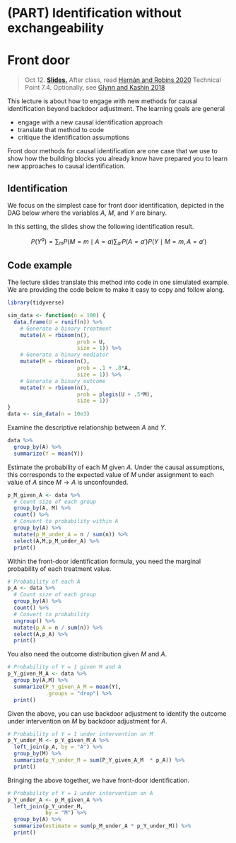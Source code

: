 # (PART) Identification without exchangeability {-}

# Front door

> Oct 12. [**Slides.**](assets/slides/6-1_front_door.pdf) After class, read [Hernán and Robins 2020](https://www.hsph.harvard.edu/miguel-hernan/causal-inference-book/) Technical Point 7.4. Optionally, see [Glynn and Kashin 2018](https://doi.org/10.1080/01621459.2017.1398657)

This lecture is about how to engage with new methods for causal identification beyond backdoor adjustment. The learning goals are general

- engage with a new causal identification approach
- translate that method to code
- critique the identification assumptions

Front door methods for causal identification are one case that we use to show how the building blocks you already know have prepared you to learn new approaches to causal identification.

## Identification {-}

We focus on the simplest case for front door identification, depicted in the DAG below where the variables $A$, $M$, and $Y$ are binary.

<script type="text/tikz">
  \begin{tikzpicture}
    \node (a) at (0,0) {$A$};
    \node (m) at (1,0) {$M$};
    \node (y) at (2,0) {$Y$};
    \node (u) at (1,1) {$U$};
    \draw[->] (u) -- (a);
    \draw[->] (u) -- (y);
    \draw[->] (a) -- (m);
    \draw[->] (m) -- (y);
  \end{tikzpicture}
</script>

In this setting, the slides show the following identification result.

$$P(Y^a)=\sum_m P(M = m\mid A = a) \sum_{a'}P(A = a')P(Y\mid M = m, A = a')$$

## Code example {-}

The lecture slides translate this method into code in one simulated example. We are providing the code below to make it easy to copy and follow along.

```r
library(tidyverse)
```

```r
sim_data <- function(n = 100) {
  data.frame(U = runif(n)) %>%
    # Generate a binary treatment
    mutate(A = rbinom(n(), 
                      prob = U, 
                      size = 1)) %>%
    # Generate a binary mediator
    mutate(M = rbinom(n(), 
                      prob = .1 + .8*A, 
                      size = 1)) %>%
    # Generate a binary outcome
    mutate(Y = rbinom(n(), 
                      prob = plogis(U + .5*M), 
                      size = 1))
}
data <- sim_data(n = 10e3)
```

Examine the descriptive relationship between $A$ and $Y$.
```r
data %>%
  group_by(A) %>%
  summarize(Y = mean(Y))
```

Estimate the probability of each $M$ given $A$. Under the causal assumptions, this corresponds to the expected value of $M$ under assignment to each value of $A$ since $M\rightarrow A$ is unconfounded.
```r
p_M_given_A <- data %>%
  # Count size of each group
  group_by(A, M) %>%
  count() %>%
  # Convert to probability within A
  group_by(A) %>%
  mutate(p_M_under_A = n / sum(n)) %>%
  select(A,M,p_M_under_A) %>%
  print()
```

Within the front-door identification formula, you need the marginal probability of each treatment value.
```r
# Probability of each A
p_A <- data %>%
  # Count size of each group
  group_by(A) %>%
  count() %>%
  # Convert to probability
  ungroup() %>%
  mutate(p_A = n / sum(n)) %>%
  select(A,p_A) %>%
  print()
```

You also need the outcome distribution given $M$ and $A$.
```r
# Probability of Y = 1 given M and A
p_Y_given_M_A <- data %>%
  group_by(A,M) %>%
  summarize(P_Y_given_A_M = mean(Y),
            .groups = "drop") %>%
  print()
```

Given the above, you can use backdoor adjustment to identify the outcome under intervention on $M$ by backdoor adjustment for $A$.
```r
# Probability of Y = 1 under intervention on M
p_Y_under_M <- p_Y_given_M_A %>%
  left_join(p_A, by = "A") %>%
  group_by(M) %>%
  summarize(p_Y_under_M = sum(P_Y_given_A_M  * p_A)) %>%
  print()
```

Bringing the above together, we have front-door identification.
```r
# Probability of Y = 1 under intervention on A
p_Y_under_A <- p_M_given_A %>%
  left_join(p_Y_under_M,
            by = "M") %>%
  group_by(A) %>%
  summarize(estimate = sum(p_M_under_A * p_Y_under_M)) %>%
  print()
```
